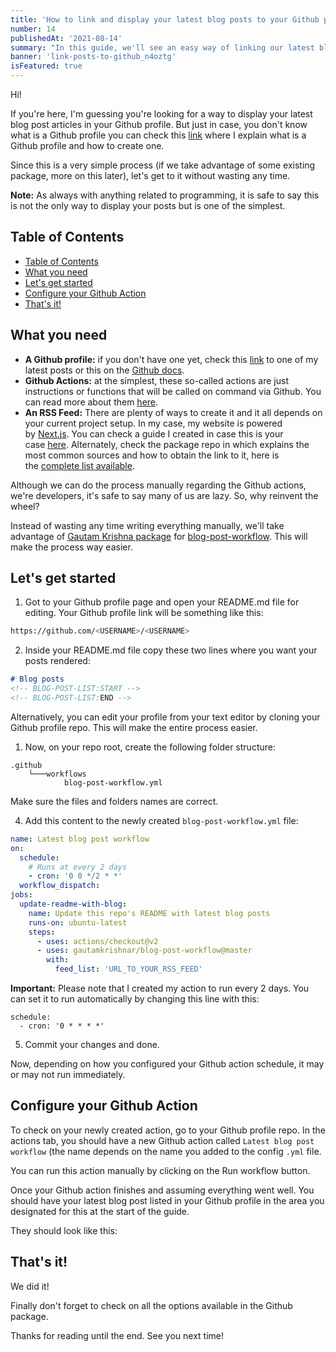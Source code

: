```yaml
---
title: 'How to link and display your latest blog posts to your Github profile'
number: 14
publishedAt: '2021-08-14'
summary: "In this guide, we'll see an easy way of linking our latest blog posts to our Github profile using a 3rd party package."
banner: 'link-posts-to-github_n4oztg'
isFeatured: true
---
```


Hi!

If you're here, I'm guessing you're looking for a way to display your latest blog post articles in your Github profile. But just in case, you don't know what is a Github profile you can check this [link](https://www.sergiobarria.com/blog/how-to-create-and-edit-your-github-profile) where I explain what is a Github profile and how to create one.

Since this is a very simple process (if we take advantage of some existing package, more on this later), let's get to it without wasting any time.

**Note:** As always with anything related to programming, it is safe to say this is not the only way to display your posts but is one of the simplest.

## Table of Contents
- [Table of Contents](#table-of-contents)
- [What you need](#what-you-need)
- [Let's get started](#lets-get-started)
- [Configure your Github Action](#configure-your-github-action)
- [That's it!](#thats-it)

## What you need

- **A Github profile:**  if you don't have one yet, check this [link](https://www.sergiobarria.com/blog/how-to-create-and-edit-your-github-profile) to one of my latest posts or this on the [Github docs](https://docs.github.com/en/github/setting-up-and-managing-your-github-profile/customizing-your-profile/about-your-profile).
- **Github Actions:** at the simplest, these so-called actions are just instructions or functions that will be called on command via Github. You can read more about them [here](https://docs.github.com/en/actions/learn-github-actions/introduction-to-github-actions).
- **An RSS Feed:** There are plenty of ways to create it and it all depends on your current project setup. In my case, my website is powered by [Next.js](https://nextjs.org/). You can check a guide I created in case this is your case [here](https://www.sergiobarria.com/blog/how-to-add-rss-feed-to-next-js-site). Alternately, check the package repo in which explains the most common sources and how to obtain the link to it, here is the [complete list available](https://github.com/gautamkrishnar/blog-post-workflow#popular-sources).

Although we can do the process manually regarding the Github actions, we're developers, it's safe to say many of us are lazy. So, why reinvent the wheel?

Instead of wasting any time writing everything manually, we'll take advantage of [Gautam Krishna package](https://github.com/gautamkrishnar/blog-post-workflow) for [blog-post-workflow](https://github.com/gautamkrishnar/blog-post-workflow). This will make the process way easier.

## Let's get started

1. Got to your Github profile page and open your README.md file for editing. Your Github profile link will be something like this:

```bash
https://github.com/<USERNAME>/<USERNAME>
```

2. Inside your README.md file copy these two lines where you want your posts rendered: 
   
```markdown
# Blog posts
<!-- BLOG-POST-LIST:START -->
<!-- BLOG-POST-LIST:END -->
```

Alternatively, you can edit your profile from your text editor by cloning your Github profile repo. This will make the entire process easier.

1. Now, on your repo root, create the following folder structure:

``` 
.github 
    └───workflows
            blog-post-workflow.yml
```

Make sure the files and folders names are correct.

4. Add this content to the newly created `blog-post-workflow.yml` file:
   
```yml:blog-post-workflow.yml
name: Latest blog post workflow
on:
  schedule:
    # Runs at every 2 days
    - cron: '0 0 */2 * *'
  workflow_dispatch:
jobs:
  update-readme-with-blog:
    name: Update this repo's README with latest blog posts
    runs-on: ubuntu-latest
    steps:
      - uses: actions/checkout@v2
      - uses: gautamkrishnar/blog-post-workflow@master
        with:
          feed_list: 'URL_TO_YOUR_RSS_FEED'
```

**Important:** Please note that I created my action to run every 2 days. You can set it to run automatically by changing this line with this:

```
schedule:
  - cron: '0 * * * *'
```

5. Commit your changes and done.
   
Now, depending on how you configured your Github action schedule, it may or may not run immediately. 

## Configure your Github Action

To check on your newly created action, go to your Github profile repo. In the actions tab, you should have a new Github action called `Latest blog post workflow` (the name depends on the name you added to the config `.yml` file.

You can run this action manually by clicking on the Run workflow button.

<CloudinaryImage 
  mdx 
  publicId='sergiobarria/posts/link-blog-post-to-github-profile/run-workflow_s2xbax' 
  alt='creating new posts' 
  width={385} 
  height={183} 
/>

Once your Github action finishes and assuming everything went well. You should have your latest blog post listed in your Github profile in the area you designated for this at the start of the guide.

They should look like this: 

<CloudinaryImage 
  mdx 
  publicId='sergiobarria/posts/link-blog-post-to-github-profile/final-result_ugg9lc' 
  alt='creating new posts' 
  width={1918} 
  height={426} 
/>

## That's it!

We did it! 

Finally don't forget to check on all the options available in the Github package.

Thanks for reading until the end. See you next time!




